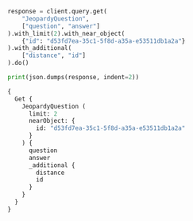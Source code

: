 
<Tabs className="code" groupId="languages">
<TabItem value="py" label="Python">

```python
response = client.query.get(
    "JeopardyQuestion",
    ["question", "answer"]
).with_limit(2).with_near_object(
    {"id": "d53fd7ea-35c1-5f8d-a35a-e53511db1a2a"}
).with_additional(
    ["distance", "id"]
).do()

print(json.dumps(response, indent=2))
```

</TabItem>
<TabItem value="graphql" label="GraphQL">

```graphql
{
  Get {
    JeopardyQuestion (
      limit: 2
      nearObject: {
        id: "d53fd7ea-35c1-5f8d-a35a-e53511db1a2a"
      }
    ) {
      question
      answer
      _additional {
        distance
        id
      }
    }
  }
}
```

</TabItem>
</Tabs>